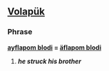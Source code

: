 ==[[Volapük]]==
===Phrase===
'''[[ayflapom blodi]] = [[äflapom blodi]]''' 
# ''' ''he struck his brother'' '''